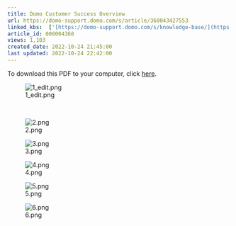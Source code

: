 ```yaml
---
title: Domo Customer Success Overview
url: https://domo-support.domo.com/s/article/360043427553
linked_kbs:  ['[https://domo-support.domo.com/s/knowledge-base/](https://domo-support.domo.com/s/knowledge-base/)', '[https://domo-support.domo.com/s/](https://domo-support.domo.com/s/)', '[https://domo-support.domo.com/s/topic/0TO5w000000ZamsGAC](https://domo-support.domo.com/s/topic/0TO5w000000ZamsGAC)', '[https://domo-support.domo.com/s/topic/0TO5w000000ZaoIGAS](https://domo-support.domo.com/s/topic/0TO5w000000ZaoIGAS)', '[https://domo-support.domo.com/s/article/360043427553](https://domo-support.domo.com/s/article/360043427553)', '[https://domo-support.domo.com/s/topic/0TO5w000000ZaoIGAS/support-resources](https://domo-support.domo.com/s/topic/0TO5w000000ZaoIGAS/support-resources)', '[https://domo-support.domo.com/s/article/360043429933](https://domo-support.domo.com/s/article/360043429933)', '[https://domo-support.domo.com/s/article/360043429953](https://domo-support.domo.com/s/article/360043429953)', '[https://domo-support.domo.com/s/article/360042925494](https://domo-support.domo.com/s/article/360042925494)', '[https://domo-support.domo.com/s/article/360043429913](https://domo-support.domo.com/s/article/360043429913)', '[https://domo-support.domo.com/s/article/4408174643607](https://domo-support.domo.com/s/article/4408174643607)', '[https://domo-support.domo.com/s/login/](https://domo-support.domo.com/s/login/)']
article_id: 000004368
views: 1,103
created_date: 2022-10-24 21:45:00
last updated: 2022-10-24 22:42:00
---
```




To download this PDF to your computer, click [here](https://domosoftware.sharepoint.com/:b:/s/CS-Edu-PublicFiles/EfA8cxYZQy1IjVuaCTHgVMoBz1nQl-MisPokvgpCTA3a7w?e=IVIHI9).


![1_edit.png](1_edit.png)


 


![2.png](2.png)


![3.png](3.png)


![4.png](4.png)


![5.png](5.png)


![6.png](6.png)

